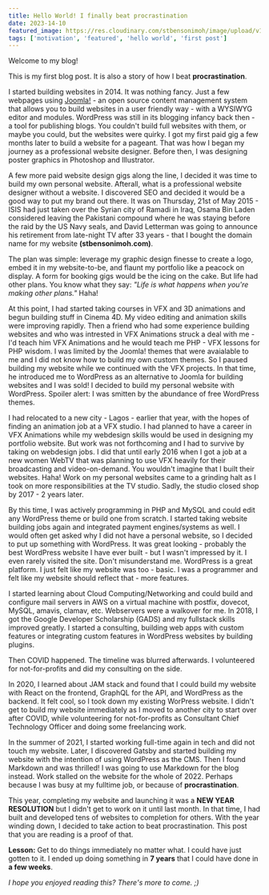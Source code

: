 ```yaml
---
title: Hello World! I finally beat procrastination
date: 2023-14-10
featured_image: https://res.cloudinary.com/stbensonimoh/image/upload/v1692657775/blog-content/photo-1607523751915-5291fab91551_ixp347.jpg
tags: ['motivation', 'featured', 'hello world', 'first post']
---
```

Welcome to my blog!

This is my first blog post. It is also a story of how I beat <span title="Procrastination refers to the act of delaying or postponing tasks, often to a later time, despite knowing that such delays may have negative consequences. It involves voluntarily putting off actions or decisions that need to be made, and it is often considered a behavior associated with avoiding tasks perceived as difficult, unpleasant, or overwhelming.">**procrastination**</span>.

I started building websites in 2014. It was nothing fancy. Just a few webpages using [Joomla!](https://www.joomla.org/) - an open source content management system that allows you to build websites in a user friendly way - with a WYSIWYG editor and modules. WordPress was still in its blogging infancy back then - a tool for publishing blogs. You couldn't build full websites with them, or maybe you could, but the websites were quirky. I got my first paid gig a few months later to build a website for a pageant. That was how I began my journey as a professional website designer. Before then, I was designing poster graphics in Photoshop and Illustrator.

A few more paid website design gigs along the line, I decided it was time to build my own personal website. Afterall, what is a professional website designer without a website. I discovered SEO and decided it would be a good way to put my brand out there. It was on Thursday, 21st of May 2015 - ISIS had just taken over the Syrian city of Ramadi in Iraq, Osama Bin Laden considered leaving the Pakistani compound where he was staying before the raid by the US Navy seals, and David Letterman was going to announce his retirement from late-night TV after 33 years - that I bought the domain name for my website **(stbensonimoh.com)**.

The plan was simple: leverage my graphic design finesse to create a logo, embed it in my website-to-be, and flaunt my portfolio like a peacock on display. A form for booking gigs would be the icing on the cake. But life had other plans. You know what they say: *"Life is what happens when you're making other plans."* Haha!

At this point, I had started taking courses in VFX and 3D animations and begun building stuff in Cinema 4D. My video editing and animation skills were improving rapidly. Then a friend who had some experience building websites and who was intrested in VFX Animations struck a deal with me - I'd teach him VFX Animations and he would teach me PHP - VFX lessons for PHP wisdom. I was limited by the Joomla! themes that were avaialable to me and I did not know how to build my own custom themes. So I paused building my website while we continued with the VFX projects. In that time, he introduced me to WordPress as an alternative to Joomla for building websites and I was sold! I decided to build my personal website with WordPress. Spoiler alert: I was smitten by the abundance of free WordPress themes.

I had relocated to a new city - Lagos - earlier that year, with the hopes of finding an animation job at a VFX studio. I had planned to have a career in VFX Animations while my webdesign skills would be used in designing my portfolio website. But work was not forthcoming and I had to survive by taking on webdesign jobs. I did that until early 2016 when I got a job at a new women WebTV that was planning to use VFX heavily for their broadcasting and video-on-demand. You wouldn't imagine that I built their websites. Haha! Work on my personal websites came to a grinding halt as I took on more responsibilities at the TV studio. Sadly, the studio closed shop by 2017 - 2 years later.

By this time, I was actively programming in PHP and MySQL and could edit any WordPress theme or build one from scratch. I started taking website building jobs again and integrated payment engines/systems as well. I would often get asked why I did not have a personal website, so I decided to put up something with WordPress. It was great looking - probably the best WordPress website I have ever built - but I wasn't impressed by it. I even rarely visited the site. Don't misunderstand me. WordPress is a great platform. I just felt like my website was too - basic. I was a programmer and felt like my website should reflect that - more features.

I started learning about Cloud Computing/Networking and could build and configure mail servers in AWS on a virtual machine with postfix, dovecot, MySQL, amavis, clamav, etc. Webservers were a walkover for me. In 2018, I got the Google Developer Scholarship (GADS) and my fullstack skills improved greatly. I started a consulting, building web apps with custom features or integrating custom features in WordPress websites by building plugins. 

Then COVID happened. The timeline was blurred afterwards. I volunteered for not-for-profits and did my consulting on the side.

In 2020, I learned about JAM stack and found that I could build my website with React on the frontend, GraphQL for the API, and WordPress as the backend. It felt cool, so I took down my existing WorPress website. I didn't get to build my website immediately as I moved to another city to start over after COVID, while volunteering for not-for-profits as Consultant Chief Technology Officer and doing some freelancing work. 

In the summer of 2021, I started working full-time again in tech and did not touch my website. Later, I discovered Gatsby and started building my website with the intention of using WordPress as the CMS. Then I found Markdown and was thrilled! I was going to use Markdown for the blog instead. Work stalled on the website for the whole of 2022. Perhaps because I was busy at my fulltime job, or because of **procrastination**. 

This year, completing my website and launching it was a **NEW YEAR RESOLUTION** but I didn't get to work on it until last month. In that time, I had built and developed tens of websites to completion for others. With the year winding down, I decided to take action to beat procrastination. This post that you are reading is a proof of that.

**Lesson:** Get to do things immediately no matter what. I could have just gotten to it. I ended up doing something in **7 years** that I could have done in **a few weeks**.

*I hope you enjoyed reading this? There's more to come. ;)*
